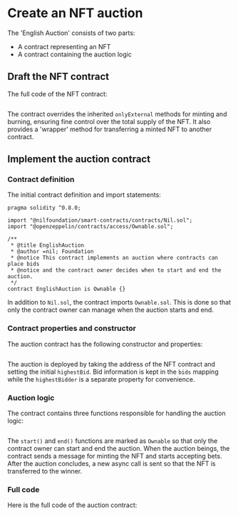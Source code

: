 # Create an NFT auction

The 'English Auction' consists of two parts:

* A contract representing an NFT
* A contract containing the auction logic

## Draft the NFT contract

The full code of the NFT contract:

```solidity showLineNumbers file=../../../tests/NFT.sol start=startContract end=endContract
```

The contract overrides the inherited `onlyExternal` methods for minting and burning, ensuring fine control over the total supply of the NFT. It also provides a 'wrapper' method for transferring a minted NFT to another contract.

## Implement the auction contract

### Contract definition

The initial contract definition and import statements:

```solidity showLineNumbers
pragma solidity ^0.8.0;

import "@nilfoundation/smart-contracts/contracts/Nil.sol";
import "@openzeppelin/contracts/access/Ownable.sol";

/**
 * @title EnglishAuction
 * @author =nil; Foundation
 * @notice This contract implements an auction where contracts can place bids
 * @notice and the contract owner decides when to start and end the auction.
 */
contract EnglishAuction is Ownable {}
```

In addition to `Nil.sol`, the contract imports `Ownable.sol`. This is done so that only the contract owner can manage when the auction starts and end.

### Contract properties and constructor

The auction contract has the following constructor and properties:

```solidity showLineNumbers file=../../../tests/EnglishAuction.sol start=startContractProperties end=endContractProperties
```

The auction is deployed by taking the address of the NFT contract and setting the initial `highestBid`. Bid information is kept in the `bids` mapping while the `highestBidder` is a separate property for convenience.

### Auction logic

The contract contains three functions responsible for handling the auction logic:

```solidity showLineNumbers file=../../../tests/EnglishAuction.sol start=startAuctionLogic end=endAuctionLogic
```

The `start()` and `end()` functions are marked as `Ownable` so that only the contract owner can start and end the auction. When the auction beings, the contract sends a message for minting the NFT and starts accepting bets. After the auction concludes, a new async call is sent so that the NFT is transferred to the winner.

### Full code

Here is the full code of the auction contract:

```solidity showLineNumbers file=../../../tests/EnglishAuctionPure.sol start=startContract end=endContract
```
